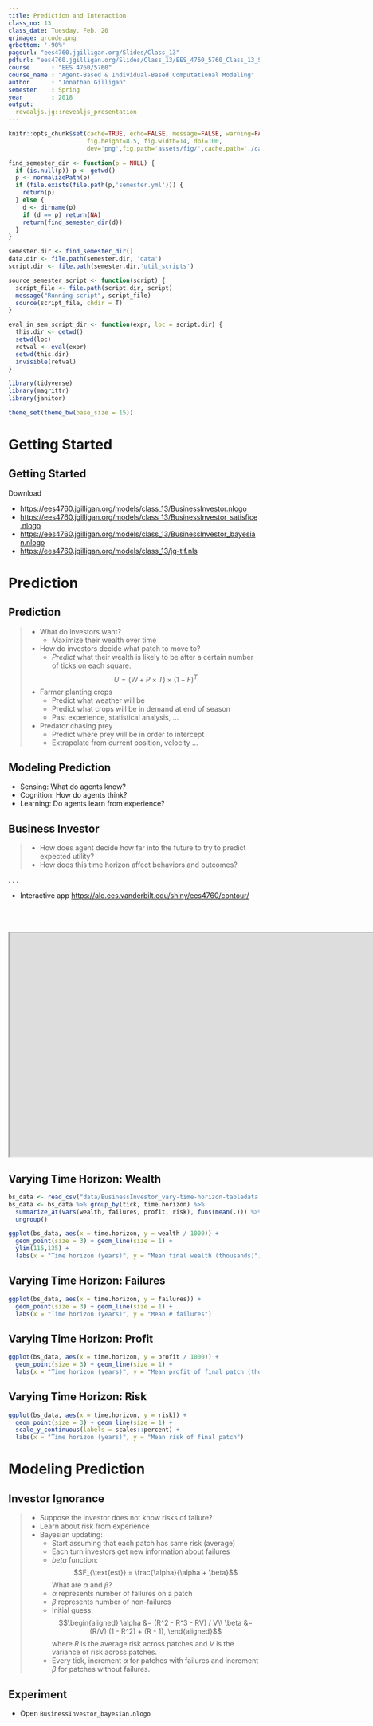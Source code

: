 ```yaml
---
title: Prediction and Interaction
class_no: 13
class_date: Tuesday, Feb. 20
qrimage: qrcode.png
qrbottom: '-90%'
pageurl: "ees4760.jgilligan.org/Slides/Class_13"
pdfurl: "ees4760.jgilligan.org/Slides/Class_13/EES_4760_5760_Class_13_Slides.pdf"
course      : "EES 4760/5760"
course_name : "Agent-Based & Individual-Based Computational Modeling"
author      : "Jonathan Gilligan"
semester    : Spring
year        : 2018
output:
  revealjs.jg::revealjs_presentation
---
```

```r
knitr::opts_chunk$set(cache=TRUE, echo=FALSE, message=FALSE, warning=FALSE,
                      fig.height=8.5, fig.width=14, dpi=100,
                      dev='png',fig.path='assets/fig/',cache.path='./cache/')

find_semester_dir <- function(p = NULL) {
  if (is.null(p)) p <- getwd()
  p <- normalizePath(p)
  if (file.exists(file.path(p,'semester.yml'))) {
    return(p)
  } else {
    d <- dirname(p)
    if (d == p) return(NA)
    return(find_semester_dir(d))
  }
}

semester.dir <- find_semester_dir()
data.dir <- file.path(semester.dir, 'data')
script.dir <- file.path(semester.dir,'util_scripts')

source_semester_script <- function(script) {
  script_file <- file.path(script.dir, script)
  message("Running script", script_file)
  source(script_file, chdir = T)
}

eval_in_sem_script_dir <- function(expr, loc = script.dir) {
  this.dir <- getwd()
  setwd(loc)
  retval <- eval(expr)
  setwd(this.dir)
  invisible(retval)
}

library(tidyverse)
library(magrittr)
library(janitor)

theme_set(theme_bw(base_size = 15))
```
# Getting Started {.center}

## Getting Started  {.eighty}

Download

* <https://ees4760.jgilligan.org/models/class_13/BusinessInvestor.nlogo>
* <https://ees4760.jgilligan.org/models/class_13/BusinessInvestor_satisfice.nlogo>
* <https://ees4760.jgilligan.org/models/class_13/BusinessInvestor_bayesian.nlogo>
* <https://ees4760.jgilligan.org/models/class_13/jg-tif.nls>

# Prediction {.center}

## Prediction

> * What do investors want?
>   * Maximize their wealth over time
> * How do investors decide what patch to move to?
>   * _Predict_ what their wealth is likely to be after a certain number of
      ticks on each square.
      $$ U = (W + P \times T) \times (1 - F)^T $$
> * Farmer planting crops
>   * Predict what weather will be
>   * Predict what crops will be in demand at end of season
>   * Past experience, statistical analysis, ...
> * Predator chasing prey
>   * Predict where prey will be in order to intercept
>   * Extrapolate from current position, velocity ...

## Modeling Prediction

* Sensing: What do agents know?
* Cognition: How do agents think?
* Learning: Do agents learn from experience?

## Business Investor

> * How does agent decide how far into the future to try to predict expected utility?
> * How does this time horizon affect behaviors and outcomes?


. . .


* Interactive app <https://alo.ees.vanderbilt.edu/shiny/ees4760/contour/>

<div  style="padding-top:50px;">
<iframe height=450 width=1800 src="https://alo.ees.vanderbilt.edu/shiny/ees4760/contour/">
Open app at <https://alo.ees.vanderbilt.edu/shiny/ees4760/contour/>
</iframe>
</div>

## Varying Time Horizon: Wealth

```r
bs_data <- read_csv("data/BusinessInvestor_vary-time-horizon-tabledata.csv")
bs_data <- bs_data %>% group_by(tick, time.horizon) %>% 
  summarize_at(vars(wealth, failures, profit, risk), funs(mean(.))) %>%
  ungroup()
```

```r
ggplot(bs_data, aes(x = time.horizon, y = wealth / 1000)) +
  geom_point(size = 3) + geom_line(size = 1) +
  ylim(115,135) +
  labs(x = "Time horizon (years)", y = "Mean final wealth (thousands)")

```

## Varying Time Horizon: Failures

```r
ggplot(bs_data, aes(x = time.horizon, y = failures)) +
  geom_point(size = 3) + geom_line(size = 1) +
  labs(x = "Time horizon (years)", y = "Mean # failures")

```

## Varying Time Horizon: Profit

```r
ggplot(bs_data, aes(x = time.horizon, y = profit / 1000)) +
  geom_point(size = 3) + geom_line(size = 1) +
  labs(x = "Time horizon (years)", y = "Mean profit of final patch (thousands)")

```

## Varying Time Horizon: Risk

```r
ggplot(bs_data, aes(x = time.horizon, y = risk)) +
  geom_point(size = 3) + geom_line(size = 1) +
  scale_y_continuous(labels = scales::percent) +
  labs(x = "Time horizon (years)", y = "Mean risk of final patch")

```

# Modeling Prediction {.center}

## Investor Ignorance {.eighty}

> * Suppose the investor does not know risks of failure?
> * Learn about risk from experience
> * Bayesian updating:
>   * Start assuming that each patch has same risk (average)
>   * Each turn investors get new information about failures
>   * _beta_ function:
      $$F_{\text{est}} = \frac{\alpha}{\alpha + \beta}$$
      What are $\alpha$ and $\beta$?
>   * $\alpha$ represents number of failures on a patch
>   * $\beta$ represents number of non-failures
>   * Initial guess:
      $$\begin{aligned}
      \alpha &= (R^2 - R^3 - RV) / V\\
      \beta &= (R/V) (1 - R^2) + (R - 1),
      \end{aligned}$$
      where $R$ is the average risk across patches and
      $V$ is the variance of risk across patches.
>   * Every tick, increment $\alpha$ for patches with failures and increment
      $\beta$ for patches without failures.

## Experiment

* Open `BusinessInvestor_bayesian.nlogo`
